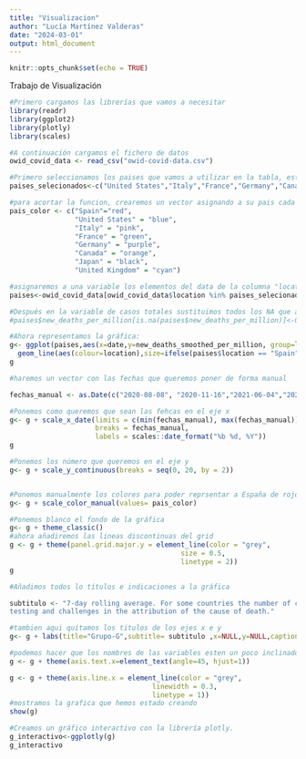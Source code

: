 ```yaml
---
title: "Visualizacion"
author: "Lucía Martínez Valderas"
date: "2024-03-01"
output: html_document
---
```


```r
knitr::opts_chunk$set(echo = TRUE)
```

Trabajo de Visualización
```r
#Primero cargamos las librerías que vamos a necesitar
library(readr)
library(ggplot2)
library(plotly)
library(scales)

#A continuación cargamos el fichero de datos
owid_covid_data <- read_csv("owid-covid-data.csv")

#Primero seleccionamos los paises que vamos a utilizar en la tabla, este será nuestro nuevo data frame con el que vamos a crear la gráfica:
paises_selecionados<-c("United States","Italy","France","Germany","Canada","Japan","United Kingdom","Spain")

#para acortar la funcion, crearemos un vector asignando a su pais cada color
pais_color <- c("Spain"="red",
                "United States" = "blue",
                "Italy" = "pink",
                "France" = "green",
                "Germany" = "purple",
                "Canada" = "orange",
                "Japan" = "black",
                "United Kingdom" = "cyan")

#asignaremos a una variable los elementos del data de la columna "location" los cuales coinciden con nuestro vector "paises_seleccionados
paises<-owid_covid_data[owid_covid_data$location %in% paises_selecionados, ]

#Después en la variable de casos totales sustituimos todos los NA que aparecen por 0
#paises$new_deaths_per_million[is.na(paises$new_deaths_per_million)]<-0
```


```r
#Ahora representamos la gráfica:
g<- ggplot(paises,aes(x=date,y=new_deaths_smoothed_per_million, group=location))+
  geom_line(aes(colour=location),size=ifelse(paises$location == "Spain",1.5,0.5))#Aquí hemos ensachado la línea de España
g
```


```r
#haremos un vector con las fechas que queremos poner de forma manual

fechas_manual <- as.Date(c("2020-08-08", "2020-11-16","2021-06-04","2021-09-12","2022-02-28","2022-12-31","2023-04-02","2023-11-18","2024-01-24"))

#Ponemos como queremos que sean las fehcas en el eje x
g<- g + scale_x_date(limits = c(min(fechas_manual), max(fechas_manual)),
                     breaks = fechas_manual,
                     labels = scales::date_format("%b %d, %Y"))
g
```


```r
#Ponemos los número que queremos en el eje y
g<- g + scale_y_continuous(breaks = seq(0, 20, by = 2)) 


#Ponemos manualmente los colores para poder reprsentar a España de rojo
g<- g + scale_color_manual(values= pais_color)

#Ponemos blanco el fondo de la gráfica
g<- g + theme_classic()
#ahora añadiremos las lineas discontinuas del grid
g <- g + theme(panel.grid.major.y = element_line(color = "grey",
                                          size = 0.5,
                                          linetype = 2))
g
```


```r
#Añadimos todos lo títulos e indicaciones a la gráfica

subtitulo <- "7-day rolling average. For some countries the number of confirmed deaths is much lower than the true number of deaths. This is because of limited
testing and challenges in the attribution of the cause of death."

#tambien aqui quitamos los titulos de los ejes x e y
g<- g + labs(title="Grupo-G",subtitle= subtitulo ,x=NULL,y=NULL,caption="Source: Johns Hopkins University CSSE COVID-19 Data")

#podemos hacer que los nombres de las variables esten un poco inclinados
g <- g + theme(axis.text.x=element_text(angle=45, hjust=1))

g <- g + theme(axis.line.x = element_line(color = "grey",
                                   linewidth = 0.3,
                                   linetype = 1))
#mostramos la grafica que hemos estado creando
show(g)

#Creamos un gráfico interactivo con la librería plotly.
g_interactivo<-ggplotly(g)
g_interactivo

```

